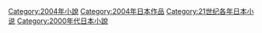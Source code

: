 {{依分類劃分的年份|m=2|c=0|d=0|y=4|cat=日本小說|sortkey=小|subcat=2004年日本作品}}
[[Category:2004年小說|Category:2004年小說]]
[[Category:2004年日本作品|Category:2004年日本作品]]
[[Category:21世纪各年日本小说|Category:21世纪各年日本小说]]
[[Category:2000年代日本小說|Category:2000年代日本小說]]